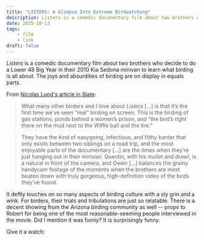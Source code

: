 ```yaml
---
title: "LISTERS: A Glimpse Into Extreme Birdwatching"
description: Listers is a comedic documentary film about two brothers who decide to do a Lower 48 Big Year in their 2010 Kia Sedona minivan to learn what birding is all about.
date: 2025-10-13
tags:
    - film
    - link
draft: false
---
```


*Listers* is a comedic documentary film about two brothers who decide to do a Lower 48 Big Year in their 2010 Kia Sedona minivan to learn what birding is all about. The joys and absurdities of birding are on display in equals parts. 

From [Nicolas Lund's article in Slate](https://slate.com/culture/2025/09/listers-documentary-youtube-birding-birdwatching-movie-ebird.html):

> What many other birders and I love about *Listers* [...] is that it’s the first time we’ve seen “real” birding on screen. This is the birding of gas stations, ponds behind a women’s prison, and “the bird’s right there on the mud next to the Wiffle ball and the tire.”

> They have the kind of easygoing, infectious, and filthy banter that only exists between two siblings on a road trip, and the most enjoyable parts of the documentary [...] are the times when they’re just hanging out in their minivan. Quentin, with his mullet and drawl, is a natural in front of the camera, and Owen [...] balances the grainy handycam footage of the moments when the brothers are most beaten down with truly gorgeous, high-definition video of the birds they’ve found.

It deftly touches on so many aspects of birding culture with a sly grin and a wink. For birders, their trials and tribulations are just so relatable. There is a decent showing from the Arizona birding community as well -- props to Robert for being one of the most reasonable-seeming people interviewed in the movie. Did I mention it was funny? It is surprisingly funny. 

Give it a watch:

<YouTube id="https://www.youtube.com/watch?v=zl-wAqplQAo" />
